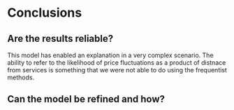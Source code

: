 # Conclusions

## Are the results reliable?

This model has enabled an explanation in a very complex scenario. The ability to refer to the likelihood of price fluctuations as a product of distnace from services is something that we were not able to do using the frequentist methods. 


## Can the model be refined and how?